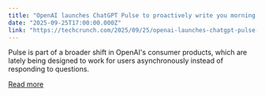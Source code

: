 ```yaml
---
title: "OpenAI launches ChatGPT Pulse to proactively write you morning briefs"
date: "2025-09-25T17:00:00.000Z"
link: "https://techcrunch.com/2025/09/25/openai-launches-chatgpt-pulse-to-proactively-write-you-morning-briefs/"
---
```


Pulse is part of a broader shift in OpenAI's consumer products, which are lately being designed to work for users asynchronously instead of responding to questions. 

[Read more](https://techcrunch.com/2025/09/25/openai-launches-chatgpt-pulse-to-proactively-write-you-morning-briefs/)
